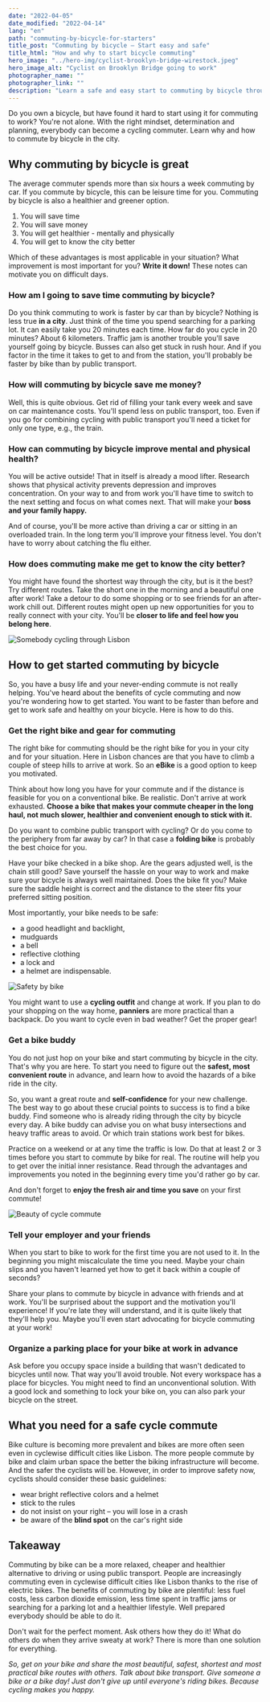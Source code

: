 ```yaml
---
date: "2022-04-05"
date_modified: "2022-04-14"
lang: "en"
path: "commuting-by-bicycle-for-starters"
title_post: "Commuting by bicycle – Start easy and safe"
title_html: "How and why to start bicycle commuting"
hero_image: "../hero-img/cyclist-brooklyn-bridge-wirestock.jpeg"
hero_image_alt: "Cyclist on Brooklyn Bridge going to work"
photographer_name: ""
photographer_link: ""
description: "Learn a safe and easy start to commuting by bicycle through the city. Save time and money and improve your fitness while getting to work on your bicycle."
---
```


Do you own a bicycle, but have found it hard to start using it for commuting to work? You're not alone. With the right mindset, determination and planning, everybody can become a cycling commuter. Learn why and how to commute by bicycle in the city.

## Why commuting by bicycle is great

The average commuter spends more than six hours a week commuting by car. If you commute by bicycle, this can be leisure time for you. Commuting by bicycle is also a healthier and greener option.

1.  You will save time
2.  You will save money
3.  You will get healthier - mentally and physically
4.  You will get to know the city better

Which of these advantages is most applicable in your situation? What improvement is most important for you? **Write it down!** These notes can motivate you on difficult days.

### How am I going to save time commuting by bicycle?

Do you think commuting to work is faster by car than by bicycle? Nothing is less true **in a city**. Just think of the time you spend searching for a parking lot. It can easily take you 20 minutes each time. How far do you cycle in 20 minutes? About 6 kilometers. Traffic jam is another trouble you'll save yourself going by bicycle. Busses can also get stuck in rush hour. And if you factor in the time it takes to get to and from the station, you'll probably be faster by bike than by public transport.

### How will commuting by bicycle save me money?

Well, this is quite obvious. Get rid of filling your tank every week and save on car maintenance costs. You'll spend less on public transport, too. Even if you go for combining cycling with public transport you'll need a ticket for only one type, e.g., the train.

### How can commuting by bicycle improve mental and physical health?

You will be active outside! That in itself is already a mood lifter. Research shows that physical activity prevents depression and improves concentration. On your way to and from work you'll have time to switch to the next setting and focus on what comes next. That will make your **boss and your family happy.**

And of course, you'll be more active than driving a car or sitting in an overloaded train. In the long term you'll improve your fitness level. You don't have to worry about catching the flu either.

### How does commuting make me get to know the city better?

You might have found the shortest way through the city, but is it the best? Try different routes. Take the short one in the morning and a beautiful one after work! Take a detour to do some shopping or to see friends for an after-work chill out. Different routes might open up new opportunities for you to really connect with your city. You'll be **closer to life and feel how you belong here**.

![Somebody cycling through Lisbon](../img/Man-bike-Lisboa.jpg)

## How to get started commuting by bicycle

So, you have a busy life and your never-ending commute is not really helping. You've heard about the benefits of cycle commuting and now you're wondering how to get started. You want to be faster than before and get to work safe and healthy on your bicycle. Here is how to do this.

### Get the right bike and gear for commuting

The right bike for commuting should be the right bike for you in your city and for your situation. Here in Lisbon chances are that you have to climb a couple of steep hills to arrive at work. So an **eBike** is a good option to keep you motivated.

Think about how long you have for your commute and if the distance is feasible for you on a conventional bike. Be realistic. Don't arrive at work exhausted. **Choose a bike that makes your commute cheaper in the long haul, not much slower, healthier and convenient enough to stick with it.**

Do you want to combine public transport with cycling? Or do you come to the periphery from far away by car? In that case a **folding bike** is probably the best choice for you.

Have your bike checked in a bike shop. Are the gears adjusted well, is the chain still good? Save yourself the hassle on your way to work and make sure your bicycle is always well maintained. Does the bike fit you? Make sure the saddle height is correct and the distance to the steer fits your preferred sitting position.

Most importantly, your bike needs to be safe:

- a good headlight and backlight,
- mudguards
- a bell
- reflective clothing
- a lock and
- a helmet are indispensable.

![Safety by bike](../img/Safety.jpg)

You might want to use a **cycling outfit** and change at work. If you plan to do your shopping on the way home, **panniers** are more practical than a backpack. Do you want to cycle even in bad weather? Get the proper gear!

### Get a bike buddy

You do not just hop on your bike and start commuting by bicycle in the city. That's why you are here. To start you need to figure out the **safest, most convenient route** in advance, and learn how to avoid the hazards of a bike ride in the city.

So, you want a great route and **self-confidence** for your new challenge. The best way to go about these crucial points to success is to find a bike buddy. Find someone who is already riding through the city by bicycle every day. A bike buddy can advise you on what busy intersections and heavy traffic areas to avoid. Or which train stations work best for bikes.

Practice on a weekend or at any time the traffic is low. Do that at least 2 or 3 times before you start to commute by bike for real. The routine will help you to get over the initial inner resistance. Read through the advantages and improvements you noted in the beginning every time you'd rather go by car.

And don't forget to **enjoy the fresh air and time you save** on your first commute!

![Beauty of cycle commute](../img/cycle-commute-morning.jpg)

### Tell your employer and your friends

When you start to bike to work for the first time you are not used to it. In the beginning you might miscalculate the time you need. Maybe your chain slips and you haven't learned yet how to get it back within a couple of seconds?

Share your plans to commute by bicycle in advance with friends and at work. You'll be surprised about the support and the motivation you'll experience! If you're late they will understand, and it is quite likely that they'll help you. Maybe you'll even start advocating for bicycle commuting at your work!

### Organize a parking place for your bike at work in advance

Ask before you occupy space inside a building that wasn't dedicated to bicycles until now. That way you'll avoid trouble. Not every workspace has a place for bicycles. You might need to find an unconventional solution. With a good lock and something to lock your bike on, you can also park your bicycle on the street.

## What you need for a safe cycle commute

Bike culture is becoming more prevalent and bikes are more often seen even in cyclewise difficult cities like Lisbon. The more people commute by bike and claim urban space the better the biking infrastructure will become. And the safer the cyclists will be. However, in order to improve safety now, cyclists should consider these basic guidelines:

- wear bright reflective colors and a helmet
- stick to the rules
- do not insist on your right – you will lose in a crash
- be aware of the **blind spot** on the car's right side

## Takeaway

Commuting by bike can be a more relaxed, cheaper and healthier alternative to driving or using public transport. People are increasingly commuting even in cyclewise difficult cities like Lisbon thanks to the rise of electric bikes. The benefits of commuting by bike are plentiful: less fuel costs, less carbon dioxide emission, less time spent in traffic jams or searching for a parking lot and a healthier lifestyle. Well prepared everybody should be able to do it.

Don't wait for the perfect moment. Ask others how they do it! What do others do when they arrive sweaty at work? There is more than one solution for everything.

_So, get on your bike and share the most beautiful, safest, shortest and most practical bike routes with others. Talk about bike transport. Give someone a bike or a bike day! Just don't give up until everyone's riding bikes. Because cycling makes you happy._
